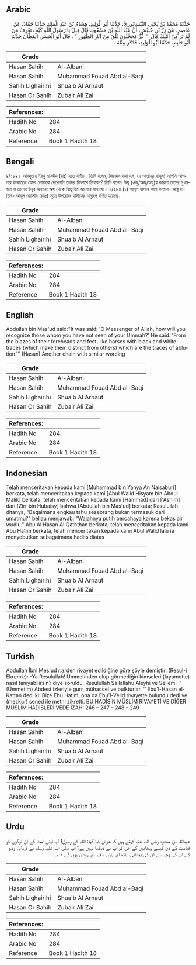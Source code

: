 ## Arabic


<div dir="rtl" lang="ar" style={{fontSize:'larger',backgroundColor:'#f8f9fa',padding:20}}>
حَدَّثَنَا مُحَمَّدُ بْنُ يَحْيَى النَّيْسَابُورِيُّ، حَدَّثَنَا أَبُو الْوَلِيدِ، هِشَامُ بْنُ عَبْدِ الْمَلِكِ حَدَّثَنَا حَمَّادٌ، عَنْ عَاصِمٍ، عَنْ زِرِّ بْنِ حُبَيْشٍ، أَنَّ عَبْدَ اللَّهِ بْنَ مَسْعُودٍ، قَالَ قِيلَ يَا رَسُولَ اللَّهِ كَيْفَ تَعْرِفُ مَنْ لَمْ تَرَ مِنْ أُمَّتِكَ قَالَ ‏ "‏ غُرٌّ مُحَجَّلُونَ بُلْقٌ مِنْ آثَارِ الطُّهُورِ ‏"‏ ‏.‏ قَالَ أَبُو الْحَسَنِ الْقَطَّانُ حَدَّثَنَا أَبُو حَاتِمٍ، حَدَّثَنَا أَبُو الْوَلِيدِ، فَذَكَرَ مِثْلَهُ ‏.‏
</div>
<div style={{backgroundColor:'#f8f9fa',padding:20, marginBottom: 10}}><table> <thead> <tr> <th>Grade</th> <th></th> </tr> </thead> <tbody> <tr><td>Hasan Sahih</td><td>Al-Albani</td></tr><tr><td>Hasan Sahih</td><td>Muhammad Fouad Abd al-Baqi</td></tr><tr><td>Sahih Lighairihi</td><td>Shuaib Al Arnaut</td></tr><tr><td>Hasan Or Sahih</td><td>Zubair Ali Zai</td></tr></tbody></table><table> <thead> <tr> <th>References:</th> <th></th> </tr> </thead> <tbody><tr><td>Hadith No</td><td>284</td></tr><tr><td>Arabic No</td><td>284</td></tr><tr><td>Reference</td><td>Book 1 Hadith 18</td></tr></tbody></table></div>

## Bengali


<div dir="ltr" lang="bn" style={{fontSize:'larger',backgroundColor:'#f8f9fa',padding:20}}>
৪/২৮৪। আবদুল্লাহ ইবনু মাসঊদ (রাঃ) হতে বর্ণিত। তিনি বলেন, জিজ্ঞেস করা হল, হে আল্লাহ্‌র রাসূল! আপনি আপনার উম্মাতের যেসব লোককে দেখেননি তাদের কিভাবে চিনবেন? তিনি বলেনঃ উযূ (ওজু/অজু/অযু)র কারণে তাদের মুখমন্ডল ও তাদের উযূর অন্যান্য অঙ্গ থেকে বিচ্ছুরিত আলোর সাহায্যে। ৪/২৮৪ (১) আবূল হাসান আল কাত্তান- আবূ হাতিম- আবূল ওয়ালীদ (রহঃ) সূত্রে উপরোক্ত হাদীসের অনুরূপ বর্ণিত হয়েছে।
</div>
<div style={{backgroundColor:'#f8f9fa',padding:20, marginBottom: 10}}><table> <thead> <tr> <th>Grade</th> <th></th> </tr> </thead> <tbody> <tr><td>Hasan Sahih</td><td>Al-Albani</td></tr><tr><td>Hasan Sahih</td><td>Muhammad Fouad Abd al-Baqi</td></tr><tr><td>Sahih Lighairihi</td><td>Shuaib Al Arnaut</td></tr><tr><td>Hasan Or Sahih</td><td>Zubair Ali Zai</td></tr></tbody></table><table> <thead> <tr> <th>References:</th> <th></th> </tr> </thead> <tbody><tr><td>Hadith No</td><td>284</td></tr><tr><td>Arabic No</td><td>284</td></tr><tr><td>Reference</td><td>Book 1 Hadith 18</td></tr></tbody></table></div>

## English


<div dir="ltr" lang="en" style={{fontSize:'larger',backgroundColor:'#f8f9fa',padding:20}}>
Abdullah bin Mas'ud said:"It was said: 'O Messenger of Allah, how will you recognize those whom you have not seen of your Ummah?' He said: 'From the blazes of their foreheads and feet, like horses with black and white traces (which make them distinct from others) which are the traces of ablution.'" (Hasan) Another chain with similar wording
</div>
<div style={{backgroundColor:'#f8f9fa',padding:20, marginBottom: 10}}><table> <thead> <tr> <th>Grade</th> <th></th> </tr> </thead> <tbody> <tr><td>Hasan Sahih</td><td>Al-Albani</td></tr><tr><td>Hasan Sahih</td><td>Muhammad Fouad Abd al-Baqi</td></tr><tr><td>Sahih Lighairihi</td><td>Shuaib Al Arnaut</td></tr><tr><td>Hasan Or Sahih</td><td>Zubair Ali Zai</td></tr></tbody></table><table> <thead> <tr> <th>References:</th> <th></th> </tr> </thead> <tbody><tr><td>Hadith No</td><td>284</td></tr><tr><td>Arabic No</td><td>284</td></tr><tr><td>Reference</td><td>Book 1 Hadith 18</td></tr></tbody></table></div>

## Indonesian


<div dir="ltr" lang="id" style={{fontSize:'larger',backgroundColor:'#f8f9fa',padding:20}}>
Telah menceritakan kepada kami [Muhammad bin Yahya An Naisaburi] berkata, telah menceritakan kepada kami [Abul Walid Hisyam bin Abdul Malik] berkata, telah menceritakan kepada kami [Hammad] dari ['Ashim] dari [Zirr bin Hubaisy] bahwa [Abdullah bin Mas'ud] berkata; Rasulullah ditanya, "Bagaimana engkau tahu seseorang bukan termasuk dari umatmu?" beliau menjawab: "Wajahnya putih bercahaya karena bekas air wudlu." Abu Al Hasan Al Qaththan berkata; telah menceritakan kepada kami Abu Hatim berkata, telah menceritakan kepada kami Abul Walid lalu ia menyebutkan sebagaimana hadits diatas
</div>
<div style={{backgroundColor:'#f8f9fa',padding:20, marginBottom: 10}}><table> <thead> <tr> <th>Grade</th> <th></th> </tr> </thead> <tbody> <tr><td>Hasan Sahih</td><td>Al-Albani</td></tr><tr><td>Hasan Sahih</td><td>Muhammad Fouad Abd al-Baqi</td></tr><tr><td>Sahih Lighairihi</td><td>Shuaib Al Arnaut</td></tr><tr><td>Hasan Or Sahih</td><td>Zubair Ali Zai</td></tr></tbody></table><table> <thead> <tr> <th>References:</th> <th></th> </tr> </thead> <tbody><tr><td>Hadith No</td><td>284</td></tr><tr><td>Arabic No</td><td>284</td></tr><tr><td>Reference</td><td>Book 1 Hadith 18</td></tr></tbody></table></div>

## Turkish


<div dir="ltr" lang="tr" style={{fontSize:'larger',backgroundColor:'#f8f9fa',padding:20}}>
Abdullah İbni Mes'ud r.a.’den rivayet edildiğine göre şöyle demiştir: (Resul-i Ekrem’e): -Ya Resulullah! Ümmetinden olup görmediğin kimseleri (kıyamette) nasıl tanıyabilirsin? diye soruldu. Resulullah Sallallahu Aleyhi ve Sellem: ‘‘ (Ümmetim) Abdest izleriyle gurr, mühaccel ve bulkturlar. ‘‘ Ebu'l-Hasan el-Kattan dedi ki: Bize Ebu Hatim, ona da Ebu'l-Velid rivayette bulundu dedi ve (mezkur) sened ile metni zikretti. BU HADİSİN MÜSLİM RİVAYETİ VE DİĞER MÜSLİM HADİSLERİ VEDE İZAH: 246 – 247 – 248 – 249
</div>
<div style={{backgroundColor:'#f8f9fa',padding:20, marginBottom: 10}}><table> <thead> <tr> <th>Grade</th> <th></th> </tr> </thead> <tbody> <tr><td>Hasan Sahih</td><td>Al-Albani</td></tr><tr><td>Hasan Sahih</td><td>Muhammad Fouad Abd al-Baqi</td></tr><tr><td>Sahih Lighairihi</td><td>Shuaib Al Arnaut</td></tr><tr><td>Hasan Or Sahih</td><td>Zubair Ali Zai</td></tr></tbody></table><table> <thead> <tr> <th>References:</th> <th></th> </tr> </thead> <tbody><tr><td>Hadith No</td><td>284</td></tr><tr><td>Arabic No</td><td>284</td></tr><tr><td>Reference</td><td>Book 1 Hadith 18</td></tr></tbody></table></div>

## Urdu


<div dir="rtl" lang="ur" style={{fontSize:'larger',backgroundColor:'#f8f9fa',padding:20}}>
عبداللہ بن مسعود رضی اللہ عنہ کہتے ہیں کہ عرض کیا گیا: اللہ کے رسول! آپ اپنی امت کے ان لوگوں کو قیامت کے دن کیسے پہچانیں گے جن کو آپ نے دیکھا نہیں ہے؟ آپ صلی اللہ علیہ وسلم نے فرمایا: وضو کے اثر کی وجہ سے ان کی پیشانی، ہاتھ اور پاؤں سفید اور روشن ہوں گے ۱؎۔
</div>
<div style={{backgroundColor:'#f8f9fa',padding:20, marginBottom: 10}}><table> <thead> <tr> <th>Grade</th> <th></th> </tr> </thead> <tbody> <tr><td>Hasan Sahih</td><td>Al-Albani</td></tr><tr><td>Hasan Sahih</td><td>Muhammad Fouad Abd al-Baqi</td></tr><tr><td>Sahih Lighairihi</td><td>Shuaib Al Arnaut</td></tr><tr><td>Hasan Or Sahih</td><td>Zubair Ali Zai</td></tr></tbody></table><table> <thead> <tr> <th>References:</th> <th></th> </tr> </thead> <tbody><tr><td>Hadith No</td><td>284</td></tr><tr><td>Arabic No</td><td>284</td></tr><tr><td>Reference</td><td>Book 1 Hadith 18</td></tr></tbody></table></div>